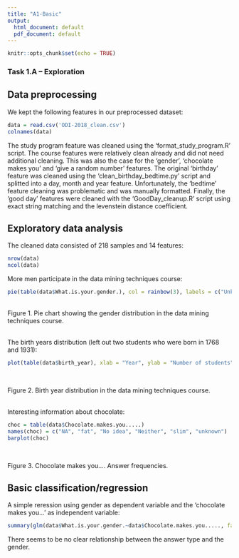 ```yaml
---
title: "A1-Basic"
output:
  html_document: default
  pdf_document: default
---
```


```r
knitr::opts_chunk$set(echo = TRUE)
```

### Task 1.A – Exploration
## Data preprocessing
We kept the following features in our preprocessed dataset:
```r
data = read.csv('ODI-2018_clean.csv')
colnames(data)
```
The study program feature was cleaned using the 'format_study_program.R' script. The course features were relatively clean already and did not need additional cleaning. This was also the case for the 'gender', 'chocolate makes you' and 'give a random number' features. The original 'birthday' feature was cleaned using the 'clean_birthday_bedtime.py' script and splitted into a day, month and year feature. Unfortunately, the 'bedtime' feature cleaning was problematic and was manually formatted. Finally, the 'good day' features were cleaned with the 'GoodDay_cleanup.R' script using exact string matching and the levenstein distance coefficient.

## Exploratory data analysis
The cleaned data consisted of 218 samples and 14 features:
```r
nrow(data)
ncol(data)
```

More men participate in the data mining techniques course:
```r
pie(table(data$What.is.your.gender.), col = rainbow(3), labels = c("Unknown: 4","Females: 63","Males: 150"))
```
\
Figure 1. Pie chart showing the gender distribution in the data mining techniques course.\
\

The birth years distribution (left out two students who were born in 1768 and 1931):
```r
plot(table(data$birth_year), xlab = "Year", ylab = "Number of students", xlim = c(1981,2000))
```
\

Figure 2. Birth year distribution in the data mining techniques course.\
\

Interesting information about chocolate:
```r
choc = table(data$Chocolate.makes.you.....)
names(choc) = c("NA", "fat", "No idea", "Neither", "slim", "unknown")
barplot(choc)
```
\

Figure 3. Chocolate makes you.... Answer frequencies.

## Basic classification/regression
A simple reression using gender as dependent variable and the 'chocolate makes you...' as independent variable:
```r
summary(glm(data$What.is.your.gender.~data$Chocolate.makes.you....., family = 'binomial'))
```

There seems to be no clear relationship between the answer type and the gender.
